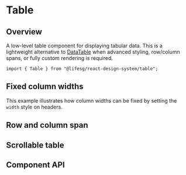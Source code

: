 
<Meta of={TableStories} />

# Table

## Overview

A low-level table component for displaying tabular data. This is a lightweight
alternative to [DataTable](/docs/content-datatable--docs) when advanced styling,
row/column spans, or fully custom rendering is required.

```tsx
import { Table } from "@lifesg/react-design-system/table";
```

<Canvas of={TableStories.Default} />

## Fixed column widths

This example illustrates how column widths can be fixed by setting the `width` style on headers.

<Canvas of={TableStories.FixedColumnWidths} />

## Row and column span

<Canvas of={TableStories.RowAndColSpan} />

## Scrollable table

<Canvas of={TableStories.ScrollableTable} />

## Component API

<PropsTable />
